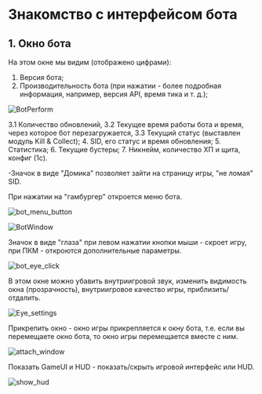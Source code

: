 # Знакомство с интерфейсом бота

## 1. Окно бота

На этом окне мы видим (отображено цифрами):
1. Версия бота;
2. Производительность бота (при нажатии - более подробная информация, например, версия API, время тика и т. д.);

![BotPerform](public/bot_perfom.png)

3.1 Количество обновлений,
3.2 Текущее время работы бота и время, через которое бот перезагружается,
3.3 Текущий статус (выставлен модуль Kill & Collect);
4. SID, его статус и время обновления;
5. Статистика;
6. Текущие бустеры;
7. Никнейм, количество ХП и щита, конфиг (1c).

-Значок в виде "Домика" позволяет зайти на страницу игры, "не ломая" SID.

При нажатии на "гамбургер" откроется меню бота.

![bot_menu_button](public/bot_menu_button.png)

![BotWindow](public/BotWindow.png)

Значок в виде "глаза" при левом нажатии кнопки мыши - скроет игру, при ПКМ - откроются дополнительные параметры.

![bot_eye_click](public/bot_eye_click.png)

В этом окне можно убавить внутриигровой звук, изменить видимость окна (прозрачность), внутриигровое качество игры, приблизить/отдалить.

![Eye_settings](public/Eye_settings.gif)

Прикрепить окно - окно игры прикрепляется к окну бота, т.е. если вы перемещаете окно бота, то окно игры перемещается вместе с ним.

![attach_window](public/Attach_window.gif)

Показать GameUI и HUD - показать/скрыть игровой интерфейс или HUD.

![show_hud](public/Show_hud.gif)